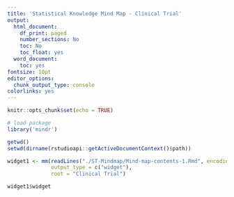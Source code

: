 ```yaml
---
title: 'Statistical Knowledge Mind Map - Clinical Trial' 
output:
  html_document:
    df_print: paged
    number_sections: No
    toc: No
    toc_float: yes
  word_document:
    toc: yes
fontsize: 10pt
editor_options:
  chunk_output_type: console
colorlinks: yes
---
```


```r
knitr::opts_chunk$set(echo = TRUE)

# load package
library('mindr')

getwd()
setwd(dirname(rstudioapi::getActiveDocumentContext()$path)) 
```
 



```r
widget1 <- mm(readLines("./ST-Mindmap/Mind-map-contents-1.Rmd", encoding = "UTF-8"),
              output_type = c("widget"), 
              root = "Clinical Trial")

widget1$widget
```
